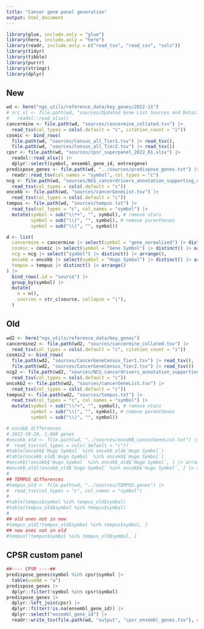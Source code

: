 ```yaml
---
title: "Cancer gene panel generation"
output: html_document
---
```


```r
library(glue, include.only = "glue")
library(here, include.only = "here")
library(readr, include.only = c("read_tsv", "read_csv", "cols"))
library(tidyr)
library(tibble)
library(purrr)
library(stringr)
library(dplyr)
```

## New

```r
wd <- here("ngs_utils/reference_data/key_genes/2022-11")
# src_xl <- file.path(wd, "sources/Updated Gene List Sources and Details.xlsx") |>
#   readxl::read_xlsx()
cancermine <- file.path(wd, "sources/cancermine_collated.tsv") |>
  read_tsv(col_types = cols(.default = "c", citation_count = "i"))
cosmic <- bind_rows(
  file.path(wd, "sources/Census_all_Tier1.tsv") |> read_tsv(),
  file.path(wd, "sources/Census_all_Tier2.tsv") |> read_tsv())
cpsr <- file.path(wd, "sources/cpsr_superpanel_2022_01.xlsx") |>
  readxl::read_xlsx() |>
  dplyr::select(symbol, ensembl_gene_id, entrezgene)
predispose_genes <- file.path(wd, "../sources/predispose_genes.txt") |>
  readr::read_tsv(col_names = "symbol", col_types = "c")
ncg <- file.path(wd, "sources/NCG_cancerdrivers_annotation_supporting_evidence.tsv") |>
  read_tsv(col_types = cols(.default = "c"))
oncokb <- file.path(wd, "sources/cancerGeneList.tsv") |>
  read_tsv(col_types = cols(.default = "c"))
tempus <- file.path(wd, "sources/tempus.txt") |>
  read_tsv(col_types = "c", col_names = "symbol") |>
  mutate(symbol = sub("\\*+", "", symbol), # remove stars
         symbol = sub("\\(", "", symbol), # remove parentheses
         symbol = sub("\\)", "", symbol))
```

```r
d <- list(
  cancermine = cancermine |> select(symbol = "gene_normalized") |> distinct() |> arrange(),
  cosmic = cosmic |> select(symbol = "Gene Symbol") |> distinct() |> arrange(),
  ncg = ncg |> select("symbol") |> distinct() |> arrange(),
  oncokb = oncokb |> select(symbol = "Hugo Symbol") |> distinct() |> arrange(),
  tempus = tempus |> distinct() |> arrange()
) |>
  bind_rows(.id = "source") |>
  group_by(symbol) |>
  mutate(
    n = n(),
    sources = str_c(source, collapse = "|"),
  )
```

## Old

```r
wd2 <- here("ngs_utils/reference_data/key_genes")
cancermine2 <- file.path(wd2, "sources/cancermine_collated.tsv") |>
  read_tsv(col_types = cols(.default = "c", citation_count = "i"))
cosmic2 <- bind_rows(
  file.path(wd2, "sources/CancerGeneCensus_Tier1.tsv") |> read_tsv(),
  file.path(wd2, "sources/CancerGeneCensus_Tier2.tsv") |> read_tsv())
ncg2 <- file.path(wd2, "sources/NCG_cancerdrivers_annotation_supporting_evidence.tsv") |>
  read_tsv(col_types = cols(.default = "c"))
oncokb2 <- file.path(wd2, "sources/cancerGeneList.tsv") |>
  read_tsv(col_types = cols(.default = "c"))
tempus2 <- file.path(wd2, "sources/tempus.txt") |>
  read_tsv(col_types = "c", col_names = "symbol") |>
  mutate(symbol = sub("\\*+", "", symbol), # remove stars
         symbol = sub("\\(", "", symbol), # remove parentheses
         symbol = sub("\\)", "", symbol))

# oncokb differences
# 2022-10-28, 1,068 genes
#oncokb_old <- file.path(wd, "../sources/oncoKB_cancerGeneList.txt") |>
#  read_tsv(col_types = cols(.default = "c"))
#table(oncokb$`Hugo Symbol` %in% oncokb_old$`Hugo Symbol`)
#table(oncokb_old$`Hugo Symbol` %in% oncokb$`Hugo Symbol`)
#oncokb[!oncokb$`Hugo Symbol` %in% oncokb_old$`Hugo Symbol`, ] |> arrange(`Hugo Symbol`)
#oncokb_old[!oncokb_old$`Hugo Symbol` %in% oncokb$`Hugo Symbol`, ] |> arrange(`Hugo Symbol`)
#
## TEMPUS differences
#tempus_old <- file.path(wd, "../sources/TEMPUS.genes") |>
#  read_tsv(col_types = "c", col_names = "symbol")
#
#table(tempus$symbol %in% tempus_old$symbol)
#table(tempus_old$symbol %in% tempus$symbol)
#
## old ones not in new
#tempus_old[!tempus_old$symbol %in% tempus$symbol, ]
## new ones not in old
#tempus[!tempus$symbol %in% tempus_old$symbol, ]
```

## CPSR custom panel

```r
##---- CPSR ----##
predispose_genes$symbol %in% cpsr$symbol |>
  table(useNA = "a")
predispose_genes |>
  dplyr::filter(!symbol %in% cpsr$symbol)
predispose_genes |>
  dplyr::left_join(cpsr) |>
  dplyr::filter(!is.na(ensembl_gene_id)) |>
  dplyr::select("ensembl_gene_id") |>
  readr::write_tsv(file.path(wd, "output", "cpsr_ensembl_genes.tsv"), col_names = FALSE)
```

